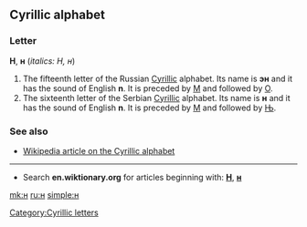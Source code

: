 {{see|Appendix:Variations of 'h'}}

==Cyrillic alphabet==
===Letter===
'''Н''', '''н''' (''italics: Н, н'')

#The fifteenth letter of the Russian [[Cyrillic]] alphabet. Its name is '''эн''' {{IPAchar|(ɛn)}} and it has the sound of English '''n'''. It is preceded by [[м|М]] and followed by [[о|О]].
#The sixteenth letter of the Serbian [[Cyrillic]] alphabet. Its name is '''н''' and it has the sound of English '''n'''. It is preceded by [[м|М]] and followed by [[њ|Њ]].

===See also===
*[[w:Cyrillic alphabet|Wikipedia article on the Cyrillic alphabet]]

----

*Search '''en.wiktionary.org''' for articles beginning with: '''[http://en.wiktionary.org/w/index.php?title=Special%3AAllpages&from=%D0%9D&namespace=0 Н]''', '''[http://en.wiktionary.org/w/index.php?title=Special%3AAllpages&from=%D0%BD&namespace=0 н]'''

[[Category:Cyrillic letters]]

[[mk:н]]
[[ru:н]]
[[simple:н]]